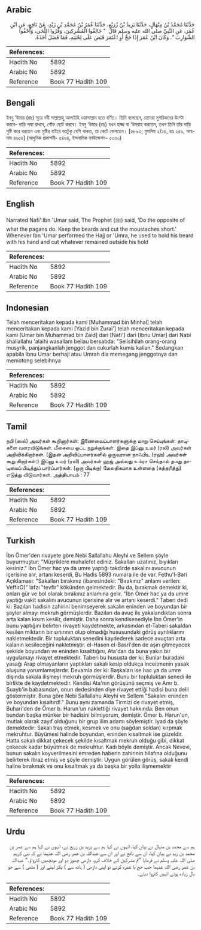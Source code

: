 ## Arabic


<div dir="rtl" lang="ar" style={{fontSize:'larger',backgroundColor:'#f8f9fa',padding:20}}>
حَدَّثَنَا مُحَمَّدُ بْنُ مِنْهَالٍ، حَدَّثَنَا يَزِيدُ بْنُ زُرَيْعٍ، حَدَّثَنَا عُمَرُ بْنُ مُحَمَّدِ بْنِ زَيْدٍ، عَنْ نَافِعٍ، عَنِ ابْنِ عُمَرَ، عَنِ النَّبِيِّ صلى الله عليه وسلم قَالَ ‏ "‏ خَالِفُوا الْمُشْرِكِينَ، وَفِّرُوا اللِّحَى، وَأَحْفُوا الشَّوَارِبَ ‏"‏‏.‏ وَكَانَ ابْنُ عُمَرَ إِذَا حَجَّ أَوِ اعْتَمَرَ قَبَضَ عَلَى لِحْيَتِهِ، فَمَا فَضَلَ أَخَذَهُ‏.‏
</div>
<div style={{backgroundColor:'#f8f9fa',padding:20, marginBottom: 10}}><table> <thead> <tr> <th>References:</th> <th></th> </tr> </thead> <tbody><tr><td>Hadith No</td><td>5892</td></tr><tr><td>Arabic No</td><td>5892</td></tr><tr><td>Reference</td><td>Book 77 Hadith 109</td></tr></tbody></table></div>

## Bengali


<div dir="ltr" lang="bn" style={{fontSize:'larger',backgroundColor:'#f8f9fa',padding:20}}>
ইবনু ‘উমার (রাঃ) সূত্রে নবী সাল্লাল্লাহু আলাইহি ওয়াসাল্লাম হতে বর্ণিত। তিনি বলেছেন, তোমরা মুশরিকদের উল্টো করবে- দাড়ি লম্বা রাখবে, গোঁফ ছোট করবে। ইবনু ‘উমার (রাঃ) যখন হাজ্জ বা ‘উমরাহ করতেন, তখন তিনি তাঁর দাড়ি মুষ্টি করে ধরতেন এবং মুষ্টির বাইরে যতটুকু বেশি থাকত, তা কেটে ফেলতেন। [৫৮৯৩; মুসলিম ২/১৬, হাঃ ২৫৯, আহমাদ ৪৬৫৪] (আধুনিক প্রকাশনী- ৫৪৬৪, ইসলামিক ফাউন্ডেশন- ৫৩৬০)
</div>
<div style={{backgroundColor:'#f8f9fa',padding:20, marginBottom: 10}}><table> <thead> <tr> <th>References:</th> <th></th> </tr> </thead> <tbody><tr><td>Hadith No</td><td>5892</td></tr><tr><td>Arabic No</td><td>5892</td></tr><tr><td>Reference</td><td>Book 77 Hadith 109</td></tr></tbody></table></div>

## English


<div dir="ltr" lang="en" style={{fontSize:'larger',backgroundColor:'#f8f9fa',padding:20}}>
Narrated Nafi':Ibn 'Umar said, The Prophet (ﷺ) said, 'Do the opposite of what the pagans do. Keep the beards and cut the moustaches short.' Whenever Ibn 'Umar performed the Hajj or 'Umra, he used to hold his beard with his hand and cut whatever remained outside his hold
</div>
<div style={{backgroundColor:'#f8f9fa',padding:20, marginBottom: 10}}><table> <thead> <tr> <th>References:</th> <th></th> </tr> </thead> <tbody><tr><td>Hadith No</td><td>5892</td></tr><tr><td>Arabic No</td><td>5892</td></tr><tr><td>Reference</td><td>Book 77 Hadith 109</td></tr></tbody></table></div>

## Indonesian


<div dir="ltr" lang="id" style={{fontSize:'larger',backgroundColor:'#f8f9fa',padding:20}}>
Telah menceritakan kepada kami [Muhammad bin Minhal] telah menceritakan kepada kami [Yazid bin Zurai'] telah menceritakan kepada kami [Umar bin Muhammad bin Zaid] dari [Nafi'] dari [Ibnu Umar] dari Nabi shallallahu 'alaihi wasallam beliau bersabda: "Selisihilah orang-orang musyrik, panjangkanlah jenggot dan cukurlah kumis kalian." Sedangkan apabila Ibnu Umar berhaji atau Umrah dia memegang jenggotnya dan memotong selebihnya
</div>
<div style={{backgroundColor:'#f8f9fa',padding:20, marginBottom: 10}}><table> <thead> <tr> <th>References:</th> <th></th> </tr> </thead> <tbody><tr><td>Hadith No</td><td>5892</td></tr><tr><td>Arabic No</td><td>5892</td></tr><tr><td>Reference</td><td>Book 77 Hadith 109</td></tr></tbody></table></div>

## Tamil


<div dir="ltr" lang="ta" style={{fontSize:'larger',backgroundColor:'#f8f9fa',padding:20}}>
நபி (ஸல்) அவர்கள் கூறினார்கள்: இணைவைப்பாளர்களுக்கு மாறு செய்யுங்கள்: தாடிகளை வளரவிடுங்கள். மீசையை ஒட்ட நறுக்குங்கள். இதை இப்னு உமர் (ரலி) அவர்கள் அறிவிக்கிறார்கள். (இதன் அறிவிப்பாளர்களில் ஒருவரான நாஃபிஉ (ரஹ்) அவர்கள் கூறு கிறார்கள்:) இப்னு உமர் (ரலி) அவர்கள் ஹஜ் அல்லது உம்ரா செய்தால் தமது தாடியைப் பிடித்துப் பார்ப்பார்கள். (ஒரு பிடிக்கு) மேலதிகமாக உள்ளதை (கத்தரித்து) எடுத்து விடுவார்கள். அத்தியாயம் : 77
</div>
<div style={{backgroundColor:'#f8f9fa',padding:20, marginBottom: 10}}><table> <thead> <tr> <th>References:</th> <th></th> </tr> </thead> <tbody><tr><td>Hadith No</td><td>5892</td></tr><tr><td>Arabic No</td><td>5892</td></tr><tr><td>Reference</td><td>Book 77 Hadith 109</td></tr></tbody></table></div>

## Turkish


<div dir="ltr" lang="tr" style={{fontSize:'larger',backgroundColor:'#f8f9fa',padding:20}}>
İbn Ömer'den rivayete göre Nebi Sallallahu Aleyhi ve Sellem şöyle buyurmuştur: "Müşriklere muhalefet ediniz. Sakalları uzatınız, bıyıkları kesiniz." İbn Ömer hac ya da umre yaptığı takdirde sakalını avucunun içerisine alır, artanı keserdi, Bu Hadis 5893 numara ile de var. Fethu'l-Bari Açıklaması: "Sakalları bırakınız (ibaresindeki: "Bırakınız" anlamı verilen: VeffirO)" lafzı "tevflr" kökünden gelmektedir. Bu da, bırakmak demektir ki, onları gür ve bol olarak bırakınız anlamına gelir. "İbn Ömer hac ya da umre yaptığı vakit sakalını avucunun içerisine alır ve artanı keserdi." Taberi dedi ki: Bazıları hadisin zahirini benimseyerek sakalın eninden ve boyundan bir şeyler almayı mekruh görmüşlerdir. Bazıları da avuç ile yakalandıktan sonra arta kalan kısım kesilir, demiştir. Daha sonra kendisenediyle İbn Ömer'in bunu yaptığını belirten rivayeti kaydetmekte, arkasından et-Taberi sakaldan kesilen miktarın bir sınırının olup olmadığı hususundaki görüş ayrılıklarını nakletmektedir. Bir topluluktan senedini kaydederek sadece avuçtan arta kalanın kesileceğini nakletmiştir. el-Hasen el-Basri'den de aşırı gitmeyecek şekilde boyundan ve eninden kısalttığını, Ata'dan da buna yakın bir uygulamayı rivayet etmektedir. Taberi bu hususta der ki: Bunlar buradaki yasağı Arap olmayanların yaptıkları sakalı kesip oldukça inceitmenin yasak oluşuna yorumlamışlardır. Devamla der ki: Başkaları ise hac ya da umre dışında sakala ilişmeyi mekruh görmüşlerdir. Bunu bir topluluktan senedi ile birlikte de kaydetmektedir. Kendisi Ata'nın görüşünü seçmiş ve Amr b. Şuayb'in babasından, onun dedesinden diye rivayet ettiği hadisi buna delil göstermiştir. Buna göre Nebi Sallallahu Aleyhi ve Sellem "Sakalını eninden ve boyundan kısaltırd!." Bunu aynı zamanda Tirmizi de rivayet etmiş, Buhari'den de Ömer b. Harun'un naklettiği rivayet hakkında: Ben onun bundan başka münker bir hadisini bilmiyorum, demiştir. Ömer b. Harun'un, mutlak olarak zayıf olduğunu bir grup ilim adamı söylemiştir. Iyad da şöyle demektedir: Sakalı traş etmek, kesmek ve onu (sağdan soldan) kırpmak mekruhtur. Büyümesi halinde boyundan, eninden kısaltmak ise güzeldir. Hatta sakalı dikkat çekecek şekilde kısaltmak mekruh olduğu gibi, dikkat çekecek kadar büyütmek de mekruhtur. Kadı böyle demiştir. Ancak Nevevi, bunun sakalın koyverilmesini emreden haberin zahirinin hilafına olduğunu belirterek itiraz etmiş ve şöyle demiştir: Uygun görülen görüş, sakalı kendi haline bırakmak ve onu kısaltmak ya da başka bir yolla ilişmemektir
</div>
<div style={{backgroundColor:'#f8f9fa',padding:20, marginBottom: 10}}><table> <thead> <tr> <th>References:</th> <th></th> </tr> </thead> <tbody><tr><td>Hadith No</td><td>5892</td></tr><tr><td>Arabic No</td><td>5892</td></tr><tr><td>Reference</td><td>Book 77 Hadith 109</td></tr></tbody></table></div>

## Urdu


<div dir="rtl" lang="ur" style={{fontSize:'larger',backgroundColor:'#f8f9fa',padding:20}}>
ہم سے محمد بن منہال نے بیان کیا، انہوں نے کہا ہم سے یزید بن زریع نے، انہوں نے کہا ہم سے عمر بن محمد بن زید نے بیان کیا، ان سے نافع نے اور ان سے عبداللہ بن عمر رضی اللہ عنہما نے کہ نبی کریم صلی اللہ علیہ وسلم نے فرمایا ”تم مشرکین کے خلاف کرو، داڑھی چھوڑ دو اور مونچھیں کترواؤ۔“ عبداللہ بن عمر رضی اللہ عنہما جب حج یا عمرہ کرتے تو اپنی داڑھی ( ہاتھ سے ) پکڑ لیتے اور ( مٹھی ) سے جو بال زیادہ ہوتے انہیں کتروا دیتے۔
</div>
<div style={{backgroundColor:'#f8f9fa',padding:20, marginBottom: 10}}><table> <thead> <tr> <th>References:</th> <th></th> </tr> </thead> <tbody><tr><td>Hadith No</td><td>5892</td></tr><tr><td>Arabic No</td><td>5892</td></tr><tr><td>Reference</td><td>Book 77 Hadith 109</td></tr></tbody></table></div>
